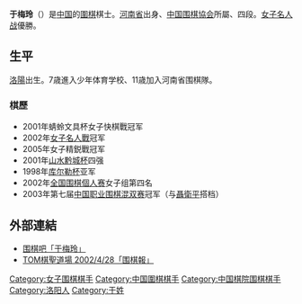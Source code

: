 {{noteTA
|1=zh-hans:于; zh-hant:于;
}}
'''于梅玲'''（{{bd|1967年|11月21日||}}）是[[中国|中国]]的[[圍棋|圍棋]]棋士。[[河南省|河南省]]出身、[[中国围棋協会|中国围棋協会]]所屬、四段。[[女子名人战|女子名人战]]優勝。

==生平==
[[洛陽|洛陽]]出生。7歳進入少年体育学校、11歳加入河南省围棋隊。

===棋歷===
*2001年蜻蛉文具杯女子快棋戰冠军
*2002年[[女子名人戰|女子名人戰]]冠军
*2005年女子精鋭戰冠军
*2001年[[世界女子围棋锦标赛#山水黔城杯|山水黔城杯]]四强 
*1998年[[库尔勒杯|库尔勒杯]]亚军
*2002年[[全国围棋個人赛|全国围棋個人赛]]女子组第四名
*2003年第七届[[中国职业围棋混双赛|中国职业围棋混双赛]]冠军（与[[聶衛平|聶衛平]]搭档）

==外部連結==
*[http://www.weiqi8.com/viewPlayer.aspx?id=197 围棋吧「于梅玲」]{{dead link|date=2017年11月 |bot=InternetArchiveBot |fix-attempted=yes }}
*[http://weiqi.sports.tom.com/news/3976.html TOM棋聖道場 2002/4/28「围棋報」]{{Wayback|url=http://weiqi.sports.tom.com/news/3976.html |date=20160304102734 }}

{{authority control}}
{{DEFAULTSORT:Y}}
[[Category:女子围棋棋手|Category:女子围棋棋手]]
[[Category:中国圍棋棋手|Category:中国圍棋棋手]]
[[Category:中国棋院围棋棋手|Category:中国棋院围棋棋手]]
[[Category:洛阳人|Category:洛阳人]]
[[Category:于姓|Category:于姓]]